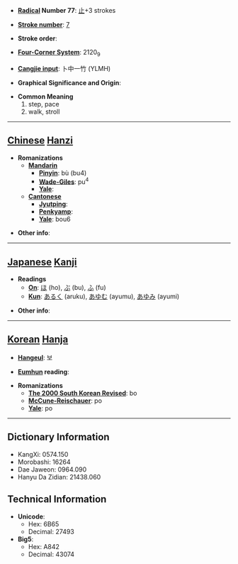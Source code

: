 * '''[[Wiktionary:Chinese radical index| Radical]] Number 77''': [[Wiktionary:Chinese radical index 止|止]]+3 strokes

* '''[[Wiktionary:Chinese total strokes index|Stroke number]]''': [[Wiktionary:Chinese total strokes index 7|7]]

* '''Stroke order''': 

* '''[[Wiktionary:Chinese four corner index|Four-Corner System]]''': 2120<sub>9</sub>

* '''[[Wiktionary:Chinese Cangjie index|Cangjie input]]''': 卜中一竹 (YLMH)

* '''Graphical Significance and Origin''': 

* '''Common Meaning'''
*#step, pace
*# walk, stroll


----

== [[Chinese]] [[Hanzi]] ==

* '''Romanizations'''
** '''[[Mandarin]]'''
*** '''[[Pinyin]]''': bù (bu4)
*** '''[[Wade-Giles]]''': pu<sup>4</sup>
*** '''[[Yale]]''': 
** '''[[Cantonese]]'''
*** '''[[Jyutping]]''':
*** '''[[Penkyamp]]''': 
*** '''[[Yale]]''': bou6

* '''Other info''': 

----

== [[Japanese]] [[Kanji]] ==

* '''Readings'''
** '''[[On]]''': [[ほ]] (ho), [[ぶ]] (bu), [[ふ]] (fu)
** '''[[Kun]]''': [[あるく]] (aruku), [[あゆむ]] (ayumu), [[あゆみ]] (ayumi)

* '''Other info''':  

----

== [[Korean]] [[Hanja]] ==

* '''[[Hangeul]]''': 보

* '''[[Eumhun]] reading''': 

* '''Romanizations'''
** '''[[The 2000 South Korean Revised Romanization|The 2000 South Korean Revised]]''': bo
** '''[[McCune-Reischauer]]''': po
** '''[[Yale]]''': po

----

== Dictionary Information ==

* KangXi: 0574.150
* Morobashi: 16264
* Dae Jaweon: 0964.090
* Hanyu Da Zidian: 21438.060

== Technical Information ==

* '''Unicode''':
** Hex: 6B65
** Decimal: 27493
* '''Big5''':
** Hex: A842
** Decimal: 43074